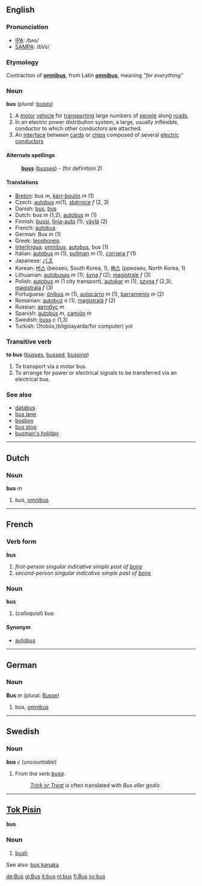 ==English==

===Pronunciation===
*[[w:IPA|IPA]]: /bʌs/
*[[w:SAMPA|SAMPA]]: /bVs/

===Etymology===
Contraction of '''[[omnibus]]''', from Latin '''[[omnibus]]''', meaning ''"for everything"''

===Noun===
'''bus'''  (''plural:'' [[buses]])
# A [[motor]] [[vehicle]] for [[transport]]ing large numbers of [[people]] along [[road]]s.
# In an electric power distribution system, a large, usually inflexible, conductor to which other conductors are attached.
# An [[interface]] between [[card]]s or [[chip]]s composed of several [[electric]] [[conductor]]s

====Alternate spellings====
:'''[[buss]]''' ([[busses]]) - (for definition 2)

====Translations====
*[[Breton]]: bus ''m'', [[karr-boutin]] ''m'' (1)
*Czech: [[autobus]]  ''m''(1),  [[sběrnice]]   ''f'' (2, 3)
*Danish: [[bus]], [[bus]]
*Dutch: bus ''m'' (1,2), [[autobus]] ''m'' (1)
*Finnish: [[bussi]], [[linja-auto]] (1); [[väylä]] (2)
*French: [[autobus]]
*German: Bus ''m'' (1)
*Greek: [[leophoreio]]
*[[Interlingua]]: [[omnibus]], [[autobus]], bus (1)
*Italian: [[autobus]] ''m'' (1), [[pullman]] ''m'' (1), [[corriera]] ''f'' (1)
*Japanese: [[バス]]
*Korean: [[버스]] (beoseu, South Korea, 1), [[뻐스]] (ppeoseu, North Korea, 1)
*Lithuanian: [[autobusas]] ''m'' (1); [[šyna]] ''f'' (2); [[magistralė]] ''f'' (3)
*Polish: [[autobus]] ''m'' (1 city transport), [[autokar]] ''m'' (1), [[szyna]] ''f'' (2,3), [[magistrala]] ''f'' (3)
*Portuguese: [[ônibus]] ''m'' (1), [[autocarro]] ''m'' (1), [[barramento]] ''m'' (2)
*Romanian: [[autobuz]] ''n'' (1), [[magistrală]] ''f'' (2)
*Russian: [[автобус]] ''m''
*Spanish: [[autobús]] ''m'', [[camión]] ''m''
*Swedish: [[buss#Swedish|buss]] ''c'' (1,3)
*Turkish: Otobüs,(bilgisayarda/for computer) yol

===Transitive verb===
'''to bus'''  ([[busses]], [[bussed]], [[bussing]])
# To transport via a motor bus.
# To arrange for power or electrical signals to be transferred via an electrical bus.

===See also===
*[[databus]]
*[[bus lane]]
*[[busboy]]
*[[bus stop]]
*[[busman's holiday]]

----

==Dutch==

===Noun===
'''bus''' ''m''

# bus, [[omnibus]]

----

==French==
===Verb form===
'''bus'''

# ''first-person singular indicative simple past of [[boire]]''
# ''second-person singular indicative simple past of [[boire]]''

===Noun===
'''bus'''

# (''colloquial'') bus

====Synonym====
*[[autobus]]

----

==German==

===Noun===
'''Bus''' ''m'' (plural: [[Busse]])

# bus, [[omnibus]]
----
==Swedish==
===Noun===
'''bus''' ''c'' (''uncountable'')

#From the verb ''[[busa#Swedish|busa]]''.
#:''[[Trick or Treat]]'' is often translated with ''Bus eller godis''

----
==[[Tok Pisin]]==

'''bus'''

===Noun===

# [[bush]]

See also: [[bus kanaka]]

[[de:Bus]]
[[gl:Bus]]
[[it:bus]]
[[nl:bus]]
[[fi:Bus]]
[[sv:bus]]